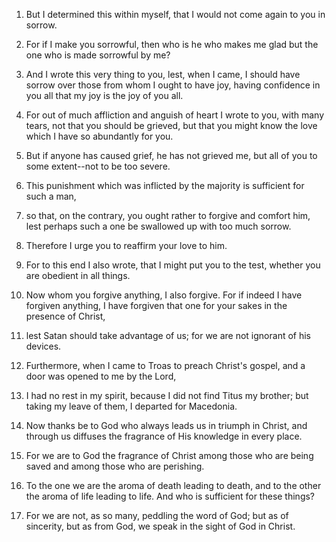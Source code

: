 
1. But I determined this within myself, that I would not come again to you in sorrow.

2. For if I make you sorrowful, then who is he who makes me glad but the one who is made sorrowful by me?

3. And I wrote this very thing to you, lest, when I came, I should have sorrow over those from whom I ought to have joy, having confidence in you all that my joy is the joy of you all.

4. For out of much affliction and anguish of heart I wrote to you, with many tears, not that you should be grieved, but that you might know the love which I have so abundantly for you.

5. But if anyone has caused grief, he has not grieved me, but all of you to some extent--not to be too severe.

6. This punishment which was inflicted by the majority is sufficient for such a man,

7. so that, on the contrary, you ought rather to forgive and comfort him, lest perhaps such a one be swallowed up with too much sorrow.

8. Therefore I urge you to reaffirm your love to him.

9. For to this end I also wrote, that I might put you to the test, whether you are obedient in all things.

10. Now whom you forgive anything, I also forgive. For if indeed I have forgiven anything, I have forgiven that one for your sakes in the presence of Christ,

11. lest Satan should take advantage of us; for we are not ignorant of his devices.

12. Furthermore, when I came to Troas to preach Christ's gospel, and a door was opened to me by the Lord,

13. I had no rest in my spirit, because I did not find Titus my brother; but taking my leave of them, I departed for Macedonia.

14. Now thanks be to God who always leads us in triumph in Christ, and through us diffuses the fragrance of His knowledge in every place.

15. For we are to God the fragrance of Christ among those who are being saved and among those who are perishing.

16. To the one we are the aroma of death leading to death, and to the other the aroma of life leading to life. And who is sufficient for these things?

17. For we are not, as so many, peddling the word of God; but as of sincerity, but as from God, we speak in the sight of God in Christ.


